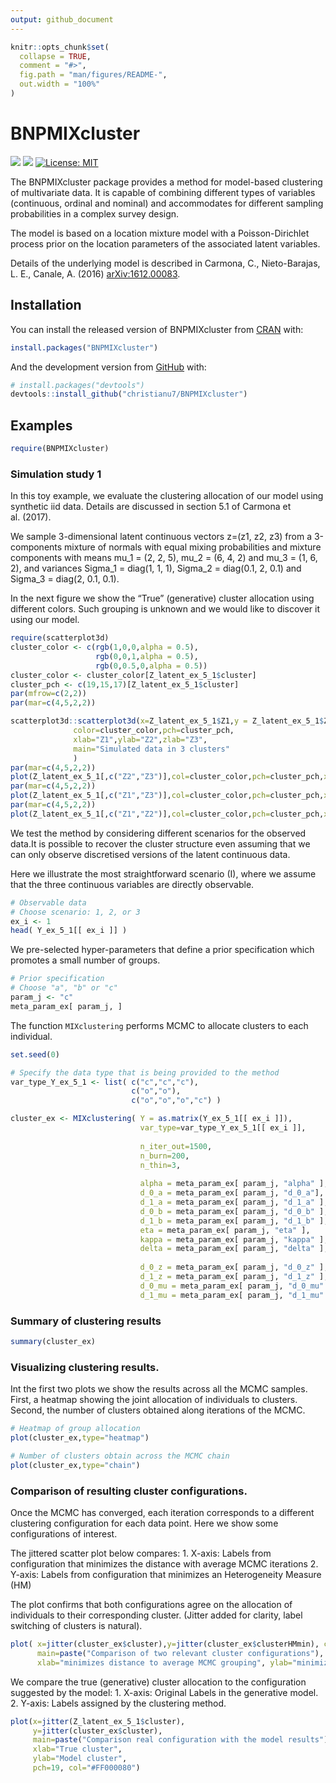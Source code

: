 ```yaml
---
output: github_document
---
```


<!-- README.md is generated from README.Rmd. Please edit that file -->

```r
knitr::opts_chunk$set(
  collapse = TRUE,
  comment = "#>",
  fig.path = "man/figures/README-",
  out.width = "100%"
)
```

# BNPMIXcluster

<!-- badges: start -->
[![](https://img.shields.io/badge/doi-10.1007/s11634--018--0313--6-yellow.svg)](https://doi.org/10.1007/s11634-018-0313-6)
[![](https://img.shields.io/badge/devel%20version-1.3-blue.svg)](https://github.com/christianu7/BNPMIXcluster)
[![License: MIT](https://img.shields.io/badge/license-MIT-blue.svg)](https://cran.r-project.org/web/licenses/MIT)
<!-- badges: end -->

The BNPMIXcluster package provides a method for model-based clustering of multivariate data. It is capable of combining different types of variables (continuous, ordinal and nominal) and accommodates for different sampling probabilities in a complex survey design.

The model is based on a location mixture model with a Poisson-Dirichlet process prior on the location parameters of the associated latent variables.

Details of the underlying model is described in Carmona, C., Nieto-Barajas, L. E., Canale, A. (2016) [arXiv:1612.00083](https://arxiv.org/abs/1612.00083).

## Installation

You can install the released version of BNPMIXcluster from [CRAN](https://CRAN.R-project.org/package=BNPMIXcluster) with:

``` r
install.packages("BNPMIXcluster")
```

And the development version from [GitHub](https://github.com/) with:

``` r
# install.packages("devtools")
devtools::install_github("christianu7/BNPMIXcluster")
```
## Examples

```r
require(BNPMIXcluster)
```

### Simulation study 1     

In this toy example, we evaluate the clustering allocation of our model using synthetic iid data. Details are discussed in section 5.1 of Carmona et al. (2017).

We sample 3-dimensional latent continuous vectors z=(z1, z2, z3) from a
3-components mixture of normals with equal mixing probabilities and mixture components with means mu_1 = (2, 2, 5), mu_2 = (6, 4, 2) and mu_3 = (1, 6, 2), and variances
Sigma_1 = diag(1, 1, 1), Sigma_2 = diag(0.1, 2, 0.1) and Sigma_3 = diag(2, 0.1, 0.1).

In the next figure we show the "True" (generative) cluster allocation using different colors. Such grouping is unknown and we would like to discover it using our model.

```r
require(scatterplot3d)
cluster_color <- c(rgb(1,0,0,alpha = 0.5),
                   rgb(0,0,1,alpha = 0.5),
                   rgb(0,0.5,0,alpha = 0.5))
cluster_color <- cluster_color[Z_latent_ex_5_1$cluster]
cluster_pch <- c(19,15,17)[Z_latent_ex_5_1$cluster]
par(mfrow=c(2,2))
par(mar=c(4,5,2,2))

scatterplot3d::scatterplot3d(x=Z_latent_ex_5_1$Z1,y = Z_latent_ex_5_1$Z2, z=Z_latent_ex_5_1$Z3,
              color=cluster_color,pch=cluster_pch,
              xlab="Z1",ylab="Z2",zlab="Z3",
              main="Simulated data in 3 clusters"
              )
par(mar=c(4,5,2,2))
plot(Z_latent_ex_5_1[,c("Z2","Z3")],col=cluster_color,pch=cluster_pch,xlab="Z2",ylab="Z3")
par(mar=c(4,5,2,2))
plot(Z_latent_ex_5_1[,c("Z1","Z3")],col=cluster_color,pch=cluster_pch,xlab="Z1",ylab="Z3")
par(mar=c(4,5,2,2))
plot(Z_latent_ex_5_1[,c("Z1","Z2")],col=cluster_color,pch=cluster_pch,xlab="Z1",ylab="Z2")
```

We test the method by considering different scenarios for the observed data.It is possible to recover the cluster structure even assuming that we can only observe discretised versions of the latent continuous data.

Here we illustrate the most straightforward scenario (I), where we assume that the three continuous variables are directly observable.

```r
# Observable data
# Choose scenario: 1, 2, or 3
ex_i <- 1
head( Y_ex_5_1[[ ex_i ]] )
```

We pre-selected hyper-parameters that define a prior specification which promotes a small number of groups.

```r
# Prior specification
# Choose "a", "b" or "c"
param_j <- "c"
meta_param_ex[ param_j, ]
```

The function `MIXclustering` performs MCMC to allocate clusters to each individual.

```r
set.seed(0) 

# Specify the data type that is being provided to the method
var_type_Y_ex_5_1 <- list( c("c","c","c"),
                           c("o","o"),
                           c("o","o","o","c") )

cluster_ex <- MIXclustering( Y = as.matrix(Y_ex_5_1[[ ex_i ]]),
                             var_type=var_type_Y_ex_5_1[[ ex_i ]],
                             
                             n_iter_out=1500,
                             n_burn=200,
                             n_thin=3,
                             
                             alpha = meta_param_ex[ param_j, "alpha" ],
                             d_0_a = meta_param_ex[ param_j, "d_0_a"],
                             d_1_a = meta_param_ex[ param_j, "d_1_a" ],
                             d_0_b = meta_param_ex[ param_j, "d_0_b" ],
                             d_1_b = meta_param_ex[ param_j, "d_1_b" ],
                             eta = meta_param_ex[ param_j, "eta" ],
                             kappa = meta_param_ex[ param_j, "kappa" ],
                             delta = meta_param_ex[ param_j, "delta" ],
                             
                             d_0_z = meta_param_ex[ param_j, "d_0_z" ],
                             d_1_z = meta_param_ex[ param_j, "d_1_z" ],
                             d_0_mu = meta_param_ex[ param_j, "d_0_mu" ],
                             d_1_mu = meta_param_ex[ param_j, "d_1_mu" ] )

```

### Summary of clustering results

```r
summary(cluster_ex)
```

### Visualizing clustering results.

Int the first two plots we show the results across all the MCMC samples. First, a heatmap showing the joint allocation of individuals to clusters. Second, the number of clusters obtained along iterations of 
the MCMC. 

```r
# Heatmap of group allocation
plot(cluster_ex,type="heatmap")
```

```r
# Number of clusters obtain across the MCMC chain
plot(cluster_ex,type="chain")
```

### Comparison of resulting cluster configurations.

Once the MCMC has converged, each iteration corresponds to a different clustering configuration for each data point. Here we show some configurations of interest.

The jittered scatter plot below compares:
1. X-axis: Labels from configuration that minimizes the distance with average MCMC iterations
2. Y-axis: Labels from configuration that minimizes an Heterogeneity Measure (HM)

The plot confirms that both configurations agree on the allocation of individuals to their corresponding cluster. (Jitter added for clarity, label switching of clusters is natural).

```r
plot( x=jitter(cluster_ex$cluster),y=jitter(cluster_ex$clusterHMmin), col="#FF000080", pch=20,
      main=paste("Comparison of two relevant cluster configurations"),
      xlab="minimizes distance to average MCMC grouping", ylab="minimizes Heterogeneity Measure" )
```

We compare the true (generative) cluster allocation to the configuration suggested by the model:
1. X-axis: Original Labels in the generative model.
2. Y-axis: Labels assigned by the clustering method.

```r
plot(x=jitter(Z_latent_ex_5_1$cluster),
     y=jitter(cluster_ex$cluster),
     main=paste("Comparison real configuration with the model results"),
     xlab="True cluster",
     ylab="Model cluster",
     pch=19, col="#FF000080")
```
